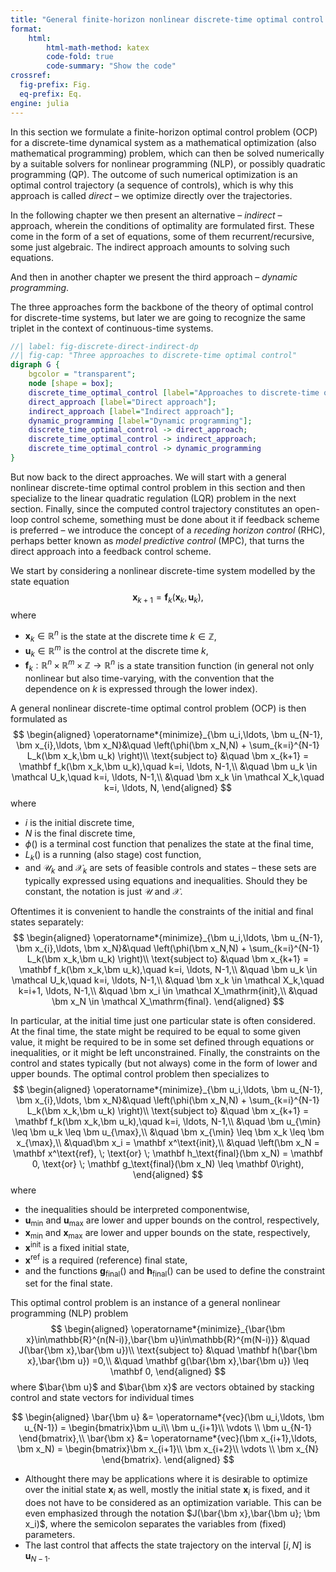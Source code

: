 ```yaml
---
title: "General finite-horizon nonlinear discrete-time optimal control as a nonlinear program"
format:
    html:
        html-math-method: katex
        code-fold: true
        code-summary: "Show the code"
crossref:
  fig-prefix: Fig. 
  eq-prefix: Eq.
engine: julia
---
```

In this section we formulate a finite-horizon optimal control problem (OCP) for a discrete-time dynamical system as a mathematical optimization (also mathematical programming) problem, which can then be solved numerically by a suitable solvers for nonlinear programming (NLP), or possibly quadratic programming (QP). The outcome of such numerical optimization is an optimal control trajectory (a sequence of controls), which is why this approach is called *direct* – we optimize directly over the trajectories.

In the following chapter we then present an alternative – *indirect* – approach, wherein the conditions of optimality are formulated first. These come in the form of a set of equations, some of them recurrent/recursive, some just algebraic. The indirect approach amounts to solving such equations. 

And then in another chapter we present the third approach – *dynamic programming*. 

The three approaches form the backbone of the theory of optimal control for discrete-time systems, but later we are going to recognize the same triplet in the context of continuous-time systems.

```dot
//| label: fig-discrete-direct-indirect-dp
//| fig-cap: "Three approaches to discrete-time optimal control"
digraph G {
    bgcolor = "transparent";
    node [shape = box];
    discrete_time_optimal_control [label="Approaches to discrete-time optimal control"];
    direct_approach [label="Direct approach"];
    indirect_approach [label="Indirect approach"];
    dynamic_programming [label="Dynamic programming"];
    discrete_time_optimal_control -> direct_approach;
    discrete_time_optimal_control -> indirect_approach;
    discrete_time_optimal_control -> dynamic_programming
}
```

But now back to the direct approaches. We will start with a general nonlinear discrete-time optimal control problem in this section and then specialize to the linear quadratic regulation (LQR) problem in the next section. Finally, since the computed control trajectory constitutes an open-loop control scheme, something must be done about it if feedback scheme is preferred – we introduce the concept of a *receding horizon control *(RHC), perhaps better known as *model predictive control *(MPC), that turns the direct approach into a feedback control scheme.

We start by considering a nonlinear discrete-time system modelled by the state equation
$$
\bm x_{k+1} = \mathbf f_k(\bm x_k,\bm u_k), 
$$
where 

- $\bm x_k\in \mathbb R^n$ is the state at the discrete time $k\in \mathbb Z$, 
- $\bm u_k\in \mathbb R^m$ is the control at the discrete time $k$, 
- $\mathbf f_k: \mathbb{R}^n \times \mathbb{R}^m \times \mathbb Z \to \mathbb{R}^n$ is a state transition function (in general not only nonlinear but also time-varying, with the convention that the dependence on $k$ is expressed through the lower index).

A general nonlinear discrete-time optimal control problem (OCP) is then formulated as
$$
\begin{aligned}
 \operatorname*{minimize}_{\bm u_i,\ldots, \bm u_{N-1}, \bm x_{i},\ldots, \bm x_N}&\quad \left(\phi(\bm x_N,N) + \sum_{k=i}^{N-1} L_k(\bm x_k,\bm u_k) \right)\\
 \text{subject to}  &\quad \bm x_{k+1} = \mathbf f_k(\bm x_k,\bm u_k),\quad k=i, \ldots, N-1,\\
                    &\quad \bm u_k \in \mathcal U_k,\quad k=i, \ldots, N-1,\\ 
                    &\quad \bm x_k \in \mathcal X_k,\quad k=i, \ldots, N,
\end{aligned}
$$
where 

- $i$ is the initial discrete time, 
- $N$ is the final discrete time, 
- $\phi()$ is a terminal cost function that penalizes the state at the final time, 
- $L_k()$ is a running (also stage) cost function, 
- and $\mathcal U_k$ and $\mathcal X_k$ are sets of feasible controls and states – these sets are typically expressed using equations and inequalities. Should they be constant, the notation is just $\mathcal U$ and $\mathcal X$. 

Oftentimes it is convenient to handle the constraints of the initial and final states separately: 
$$
\begin{aligned}
 \operatorname*{minimize}_{\bm u_i,\ldots, \bm u_{N-1}, \bm x_{i},\ldots, \bm x_N}&\quad \left(\phi(\bm x_N,N) + \sum_{k=i}^{N-1} L_k(\bm x_k,\bm u_k) \right)\\
 \text{subject to}  &\quad \bm x_{k+1} = \mathbf f_k(\bm x_k,\bm u_k),\quad k=i, \ldots, N-1,\\
                    &\quad \bm u_k \in \mathcal U_k,\quad k=i, \ldots, N-1,\\ 
                    &\quad \bm x_k \in \mathcal X_k,\quad k=i+1, \ldots, N-1,\\
                    &\quad \bm x_i \in \mathcal X_\mathrm{init},\\
                    &\quad \bm x_N \in \mathcal X_\mathrm{final}.
\end{aligned}
$$

In particular, at the initial time just one particular state is often considered. At the final time, the state might be required to be equal to some given value, it might be required to be in some set defined through equations or inequalities, or it might be left unconstrained. Finally, the constraints on the control and states typically (but not always) come in the form of lower and upper bounds. The optimal control problem then specializes to
$$
\begin{aligned}
 \operatorname*{minimize}_{\bm u_i,\ldots, \bm u_{N-1}, \bm x_{i},\ldots, \bm x_N}&\quad \left(\phi(\bm x_N,N) + \sum_{k=i}^{N-1} L_k(\bm x_k,\bm u_k) \right)\\
 \text{subject to}  &\quad \bm x_{k+1} = \mathbf f_k(\bm x_k,\bm u_k),\quad k=i, \ldots, N-1,\\
                    &\quad \bm u_{\min} \leq \bm u_k \leq \bm u_{\max},\\ 
                    &\quad \bm x_{\min} \leq \bm x_k \leq \bm x_{\max},\\
                    &\quad\bm x_i = \mathbf x^\text{init},\\
                    &\quad \left(\bm x_N = \mathbf x^\text{ref}, \; \text{or} \; \mathbf h_\text{final}(\bm x_N) =  \mathbf 0, \text{or} \; \mathbf g_\text{final}(\bm x_N) \leq  \mathbf 0\right),                    
\end{aligned}
$$
where 

- the inequalities should be interpreted componentwise,
- $\bm u_{\min}$ and $\bm u_{\max}$ are lower and upper bounds on the control, respectively, 
- $\bm x_{\min}$ and $\bm x_{\max}$ are lower and upper bounds on the state, respectively, 
- $\mathbf x^\text{init}$ is a fixed initial state,
- $\mathbf x^\text{ref}$ is a required (reference) final state, 
- and the functions $\mathbf g_\text{final}()$ and $\mathbf h_\text{final}()$ can be used to define the constraint set for the final state.


This optimal control problem is an instance of a general nonlinear programming (NLP) problem 
$$
\begin{aligned}
 \operatorname*{minimize}_{\bar{\bm x}\in\mathbb{R}^{n(N-i)},\bar{\bm u}\in\mathbb{R}^{m(N-i)}} &\quad J(\bar{\bm x},\bar{\bm u})\\
 \text{subject to} &\quad \mathbf h(\bar{\bm x},\bar{\bm u}) =0,\\
 &\quad \mathbf g(\bar{\bm x},\bar{\bm u}) \leq \mathbf 0,
 \end{aligned}
 $$
 where $\bar{\bm u}$ and $\bar{\bm x}$  are vectors obtained by stacking control and state vectors for individual times 
 
$$
\begin{aligned}
\bar{\bm u} &= \operatorname*{vec}(\bm u_i,\ldots, \bm u_{N-1}) = \begin{bmatrix}\bm u_i\\ \bm u_{i+1}\\ \vdots \\ \bm u_{N-1} \end{bmatrix},\\
\bar{\bm x} &= \operatorname*{vec}(\bm x_{i+1},\ldots, \bm x_N) = \begin{bmatrix}\bm x_{i+1}\\ \bm x_{i+2}\\ \vdots \\ \bm x_{N} \end{bmatrix}.
\end{aligned}
$$
 
::: {.callout-note} 
- Althought there may be applications where it is desirable to optimize over the initial state $\bm x_i$ as well, mostly the initial state $\bm x_i$ is fixed, and it does not have to be considered as an optimization variable. This can be even emphasized through the notation $J(\bar{\bm x},\bar{\bm u}; \bm x_i)$, where the semicolon separates the variables from (fixed) parameters.
- The last control that affects the state trajectory on the interval $[i,N]$ is $\bm u_{N-1}$.
:::